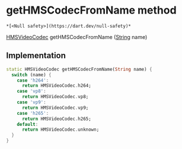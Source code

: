 # getHMSCodecFromName method

    *[<Null safety>](https://dart.dev/null-safety)*

[HMSVideoCodec](../../hmssdk_flutter/HMSVideoCodec-class) getHMSCodecFromName
([String](https://api.flutter.dev/flutter/dart-core/String-class.html) name)

## Implementation

```dart
static HMSVideoCodec getHMSCodecFromName(String name) {
  switch (name) {
    case 'h264':
      return HMSVideoCodec.h264;
    case 'vp8':
      return HMSVideoCodec.vp8;
    case 'vp9':
      return HMSVideoCodec.vp9;
    case 'h265':
      return HMSVideoCodec.h265;
    default:
      return HMSVideoCodec.unknown;
  }
}
```
